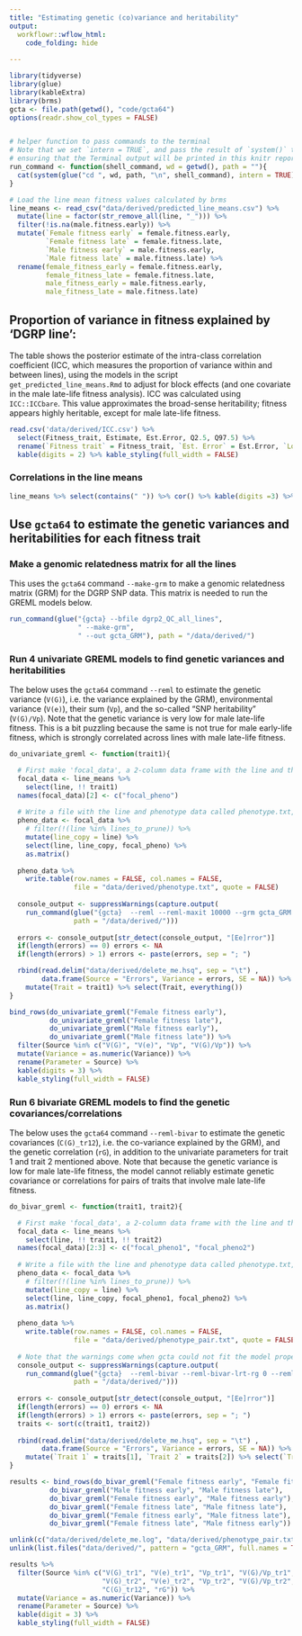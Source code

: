 ```yaml
---
title: "Estimating genetic (co)variance and heritability"
output: 
  workflowr::wflow_html:
    code_folding: hide 
  
---
```


```r
library(tidyverse)
library(glue)
library(kableExtra)
library(brms)
gcta <- file.path(getwd(), "code/gcta64")
options(readr.show_col_types = FALSE)


# helper function to pass commands to the terminal
# Note that we set `intern = TRUE`, and pass the result of `system()` to `cat()`,
# ensuring that the Terminal output will be printed in this knitr report.
run_command <- function(shell_command, wd = getwd(), path = ""){
  cat(system(glue("cd ", wd, path, "\n", shell_command), intern = TRUE), sep = '\n')
}

# Load the line mean fitness values calculated by brms
line_means <- read_csv("data/derived/predicted_line_means.csv") %>% 
  mutate(line = factor(str_remove_all(line, "_"))) %>%
  filter(!is.na(male.fitness.early)) %>%
  mutate(`Female fitness early` = female.fitness.early,
         `Female fitness late` = female.fitness.late,
         `Male fitness early` = male.fitness.early,
         `Male fitness late` = male.fitness.late) %>%
  rename(female_fitness_early = female.fitness.early,
         female_fitness_late = female.fitness.late,
         male_fitness_early = male.fitness.early,
         male_fitness_late = male.fitness.late)
```

## Proportion of variance in fitness explained by 'DGRP line':
The table shows the posterior estimate of the intra-class correlation coefficient (ICC, which measures the proportion of variance within and between lines), using the models in the script `get_predicted_line_means.Rmd` to adjust for block effects (and one covariate in the male late-life fitness analysis). ICC was calculated using `ICC::ICCbare`. This value approximates the broad-sense heritability; fitness appears highly heritable, except for male late-life fitness. 
```r
read.csv('data/derived/ICC.csv') %>% 
  select(Fitness_trait, Estimate, Est.Error, Q2.5, Q97.5) %>%
  rename(`Fitness trait` = Fitness_trait, `Est. Error` = Est.Error, `Lower 95% CI` = Q2.5, `Upper 95% CI` = Q97.5) %>% 
  kable(digits = 2) %>% kable_styling(full_width = FALSE)
```

### Correlations in the line means

```r
line_means %>% select(contains(" ")) %>% cor() %>% kable(digits =3) %>% kable_styling()
```


<!-- ```{r} -->
<!-- relatedness_matrix <- read_tsv("../DGRP_sexual_conflict/gwas_data/input/relatedness_matrix.txt") -->
<!-- rownam <- relatedness_matrix %>% pull(var) -->
<!-- relatedness_matrix <- as.matrix(relatedness_matrix[,-1]) -->
<!-- rownames(relatedness_matrix) <- str_extract(rownam, "line_[:digit:]*") -->
<!-- colnames(relatedness_matrix) <- str_extract(colnames(relatedness_matrix), "line_[:digit:]*") -->
<!-- relatedness_matrix[lower.tri(relatedness_matrix)] <- NA -->

<!-- relatedness_matrix <- relatedness_matrix %>%  -->
<!--   as.data.frame() %>%  -->
<!--   rownames_to_column("line1") %>%  -->
<!--   gather(line2, relatedness, -line1) %>%  -->
<!--   filter(!is.na(relatedness) & line1 != line2) %>% as_tibble() -->

<!-- list_lines_to_prune <- function(relatedness_matrix){ -->

<!--   set.seed(1) -->

<!--   line_set_to_prune_df <- relatedness_matrix %>%  -->
<!--     filter(relatedness > 0.2) %>%  -->
<!--     arrange(-relatedness) %>% as.data.frame() -->

<!--   line_set_to_prune <- line_set_to_prune_df$line1 -->
<!--   counter <- 1 -->
<!--   while(nrow(line_set_to_prune_df) > 0){ -->
<!--     line_set_to_prune[counter] <- line_set_to_prune_df[1, sample(2,1)] -->
<!--     counter <- counter + 1 -->
<!--     line_set_to_prune_df <- line_set_to_prune_df[-1, ] -->
<!--   } -->
<!--   line_set_to_prune -->
<!-- } -->

<!-- lines_to_prune <- list_lines_to_prune(relatedness_matrix) -->
<!-- ``` -->

## Use `gcta64` to estimate the genetic variances and heritabilities for each fitness trait

### Make a genomic relatedness matrix for all the lines

This uses the `gcta64` command `--make-grm` to make a genomic relatedness matrix (GRM) for the DGRP SNP data. This matrix is needed to run the GREML models below.
```r
run_command(glue("{gcta} --bfile dgrp2_QC_all_lines",
                 " --make-grm",
                 " --out gcta_GRM"), path = "/data/derived/")
```

### Run 4 univariate GREML models to find genetic variances and heritabilities

The below uses the `gcta64` command `--reml` to estimate the genetic variance (`V(G)`), i.e. the variance explained by the GRM), environmental variance (`V(e)`), their sum (`Vp`), and the so-called "SNP heritability" (`V(G)/Vp`). Note that the genetic variance is very low for male late-life fitness. This is a bit puzzling because the same is not true for male early-life fitness, which is strongly correlated across lines with male late-life fitness.

```r
do_univariate_greml <- function(trait1){

  # First make 'focal_data', a 2-column data frame with the line and the focal phenotype value
  focal_data <- line_means %>%
    select(line, !! trait1)
  names(focal_data)[2] <- c("focal_pheno")
  
  # Write a file with the line and phenotype data called phenotype.txt, for gcta64
  pheno_data <- focal_data %>%
    # filter(!(line %in% lines_to_prune)) %>% 
    mutate(line_copy = line) %>%
    select(line, line_copy, focal_pheno) %>%
    as.matrix()
  
  pheno_data %>%
    write.table(row.names = FALSE, col.names = FALSE,
                file = "data/derived/phenotype.txt", quote = FALSE)
  
  console_output <- suppressWarnings(capture.output(
    run_command(glue("{gcta}  --reml --reml-maxit 10000 --grm gcta_GRM  --pheno phenotype.txt  --out delete_me"), 
                path = "/data/derived/")))
  
  errors <- console_output[str_detect(console_output, "[Ee]rror")]
  if(length(errors) == 0) errors <- NA
  if(length(errors) > 1) errors <- paste(errors, sep = "; ")

  rbind(read.delim("data/derived/delete_me.hsq", sep = "\t") , 
        data.frame(Source = "Errors", Variance = errors, SE = NA)) %>% 
    mutate(Trait = trait1) %>% select(Trait, everything())
}

bind_rows(do_univariate_greml("Female fitness early"),
          do_univariate_greml("Female fitness late"),
          do_univariate_greml("Male fitness early"),
          do_univariate_greml("Male fitness late")) %>% 
  filter(Source %in% c("V(G)", "V(e)", "Vp", "V(G)/Vp")) %>% 
  mutate(Variance = as.numeric(Variance)) %>% 
  rename(Parameter = Source) %>% 
  kable(digits = 3) %>% 
  kable_styling(full_width = FALSE)
```

### Run 6 bivariate GREML models to find the genetic covariances/correlations

The below uses the `gcta64` command `--reml-bivar` to estimate the genetic covariances (`C(G)_tr12`), i.e. the co-variance explained by the GRM), and the genetic correlation (`rG`), in addition to the univariate parameters for trait 1 and trait 2 mentioned above. Note that because the genetic variance is low for male late-life fitness, the model cannot reliably estimate genetic covariance or correlations for pairs of traits that involve male late-life fitness.

```r
do_bivar_greml <- function(trait1, trait2){

  # First make 'focal_data', a 2-column data frame with the line and the focal phenotype value
  focal_data <- line_means %>%
    select(line, !! trait1, !! trait2)
  names(focal_data)[2:3] <- c("focal_pheno1", "focal_pheno2")
  
  # Write a file with the line and phenotype data called phenotype.txt, for gcta64
  pheno_data <- focal_data %>%
    # filter(!(line %in% lines_to_prune)) %>% 
    mutate(line_copy = line) %>%
    select(line, line_copy, focal_pheno1, focal_pheno2) %>%
    as.matrix()
  
  pheno_data %>%
    write.table(row.names = FALSE, col.names = FALSE,
                file = "data/derived/phenotype_pair.txt", quote = FALSE)
  
  # Note that the warnings come when gcta could not fit the model properly. I save these errors especially, so no need to print them.
  console_output <- suppressWarnings(capture.output(
    run_command(glue("{gcta}  --reml-bivar --reml-bivar-lrt-rg 0 --reml-maxit 10000 --grm gcta_GRM  --pheno phenotype_pair.txt  --out delete_me"), 
                path = "/data/derived/")))
  
  errors <- console_output[str_detect(console_output, "[Ee]rror")]
  if(length(errors) == 0) errors <- NA
  if(length(errors) > 1) errors <- paste(errors, sep = "; ")
  traits <- sort(c(trait1, trait2))
  
  rbind(read.delim("data/derived/delete_me.hsq", sep = "\t") , 
        data.frame(Source = "Errors", Variance = errors, SE = NA)) %>% 
    mutate(`Trait 1` = traits[1], `Trait 2` = traits[2]) %>% select(`Trait 1`, `Trait 2`, everything())
}

results <- bind_rows(do_bivar_greml("Female fitness early", "Female fitness late"),
          do_bivar_greml("Male fitness early", "Male fitness late"),
          do_bivar_greml("Female fitness early", "Male fitness early"),
          do_bivar_greml("Female fitness late", "Male fitness late"),
          do_bivar_greml("Female fitness early", "Male fitness late"),
          do_bivar_greml("Female fitness late", "Male fitness early"))

unlink(c("data/derived/delete_me.log", "data/derived/phenotype_pair.txt", "data/derived/delete_me.hsq"))
unlink(list.files("data/derived/", pattern = "gcta_GRM", full.names = TRUE))

results %>% 
  filter(Source %in% c("V(G)_tr1", "V(e)_tr1", "Vp_tr1", "V(G)/Vp_tr1",
                       "V(G)_tr2", "V(e)_tr2", "Vp_tr2", "V(G)/Vp_tr2",
                       "C(G)_tr12", "rG")) %>% 
  mutate(Variance = as.numeric(Variance)) %>% 
  rename(Parameter = Source) %>% 
  kable(digit = 3) %>% 
  kable_styling(full_width = FALSE)
```

